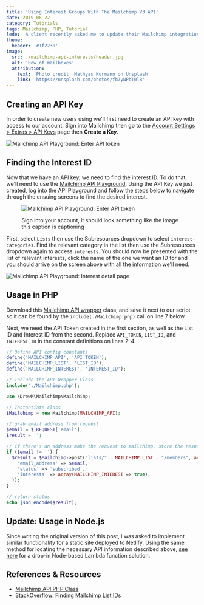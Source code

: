 ```yaml
---
title: 'Using Interest Groups With The Mailchimp V3 API'
date: 2019-08-22
category: Tutorials
tags: Mailchimp, PHP, Tutorial
lede: 'A client recently asked me to update their Mailchimp integration to add support for sub-group targeting using interest groups. Finding the process more involved than I expected, I wanted to share my experience locating the relevant IDs in the admin interface and examples including them in an API request.'
theme:
  header: '#1f2230'
image:
  src: ./mailchimp-api-interests/header.jpg
  alt: 'Row of mailboxes'
  attribution:
    text: 'Photo credit: Mathyas Kurmann on Unsplash'
    link: 'https://unsplash.com/photos/fb7yNPbT0l8'
---
```


## Creating an API Key

In order to create new users using we'll first need to create an API key with access to our account. Sign into Mailchimp then go to the [Account Settings > Extras > API Keys](https://us4.admin.mailchimp.com/account/api/) page then **Create a Key**.

![Mailchimp API Playground: Enter API token](./mailchimp-api-interests/create-api-key.png)

## Finding the Interest ID

Now that we have an API key, we need to find the interest ID. To do that, we'll need to use the [Mailchimp API Playground](https://us1.api.mailchimp.com/playground/). Using the API Key we just created, log into the API Playground and follow the steps below to navigate through the ensuing screens to find the desired interest.

<figure>

![Mailchimp API Playground: Enter API token](./mailchimp-api-interests/api-playground.png)

<figcaption>Sign into your account, it should look something like the image this caption is captioning</figcaption>
</figure>

First, select `Lists` then use the Subresources dropdown to select `interest-categories`. Find the relevant category in the list then use the Subresources dropdown again to access `interests`. You should now be presented with the list of relevant interests, click the name of the one we want an ID for and you should arrive on the screen above with all the information we'll need.

![Mailchimp API Playground: Interest detail page](./mailchimp-api-interests/interest-id-page.png)

## Usage in PHP

Download this [Mailchimp API wrapper](https://github.com/drewm/mailchimp-api/blob/master/src/Mailchimp.php) class, and save it next to our script so it can be found by the `include(./Mailchimp.php)` call on line 7 below.

Next, we need the API Token created in the first section, as well as the List ID and Interest ID from the second. Replace `API_TOKEN`, `LIST_ID`, and `INTEREST_ID` in the constant definitions on lines 2–4.

```php
// Define API config constants
define('MAILCHIMP_API', 'API_TOKEN');
define('MAILCHIMP_LIST', 'LIST_ID');
define('MAILCHIMP_INTEREST', 'INTEREST_ID');

// Include the API Wrapper Class
include('./Mailchimp.php');

use \DrewM\Mailchimp\Mailchimp;

// Instantiate class
$Mailchimp = new Mailchimp(MAILCHIMP_API);

// grab email address from request
$email = $_REQUEST['email'];
$result = '';

// if there's an address make the request to mailchimp, store the response
if ($email != '') {
  $result = $Mailchimp->post("lists/" . MAILCHIMP_LIST . "/members", array(
    'email_address' => $email,
    'status' => 'subscribed',
    'interests' => array(MAILCHIMP_INTEREST => true),
  ));
}

// return status
echo json_encode($result);
```

## Update: Usage in Node.js

Since writing the original version of this post, I was asked to implement similar functionality for a static site deployed to Netlify. Using the same method for locating the necessary API information described above, [see here](https://github.com/xdmorgan/netlify-functions/tree/master/functions/mailchimp-subscribe) for a drop-in Node-based Lambda function solution.

## References & Resources

- [Mailchimp API PHP Class](https://github.com/drewm/mailchimp-api/blob/master/src/Mailchimp.php)
- [StackOverflow: Finding Mailchimp List IDs](https://stackoverflow.com/questions/37311116/can-you-get-a-mailchimp-interest-group-id-without-using-the-api)
